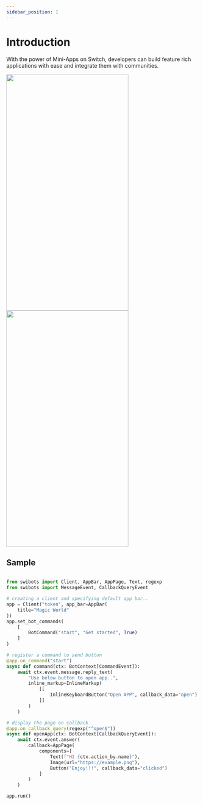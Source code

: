 ```yaml
---
sidebar_position: 1
---
```


# Introduction



<p style={{
    fontSize: 25
}}>With the power of Mini-Apps on Switch, developers can build feature rich applications with ease and integrate them with communities.</p>

<img src={IMDBLogo} height="620" width="320"/>
<img src={IMDB2Logo} height="620" width="320"/>

## Sample
```python

from swibots import Client, AppBar, AppPage, Text, regexp
from swibots import MessageEvent, CallbackQueryEvent

# creating a client and specifying default app bar..
app = Client("token", app_bar=AppBar(
    title="Magic World"
))
app.set_bot_commands(
    [
        BotCommand("start", "Get started", True)
    ]
)

# register a command to send button
@app.on_command("start")
async def command(ctx: BotContext[CommandEvent]):
    await ctx.event.message.reply_text(
        "Use below button to open app..",
        inline_markup=InlineMarkup(
            [[
                InlineKeyboardButton("Open APP", callback_data="open")
            ]]
        )
    )

# display the page on callback
@app.on_callback_query(regexp("^open$"))
async def openApp(ctx: BotContext[CallbackQueryEvent]):
    await ctx.event.answer(
        callback=AppPage(
            components=[
                Text(f"HI {ctx.action_by.name}"),
                Image(url="https://example.png"),
                Button("Enjoy!!!", callback_data="clicked")
            ]
        )
    )

app.run()
```